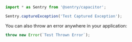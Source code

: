 ```javascript
import * as Sentry from '@sentry/capacitor';

Sentry.captureException('Test Captured Exception');
```

You can also throw an error anywhere in your application:

```javascript
throw new Error(`Test Thrown Error`);
```
